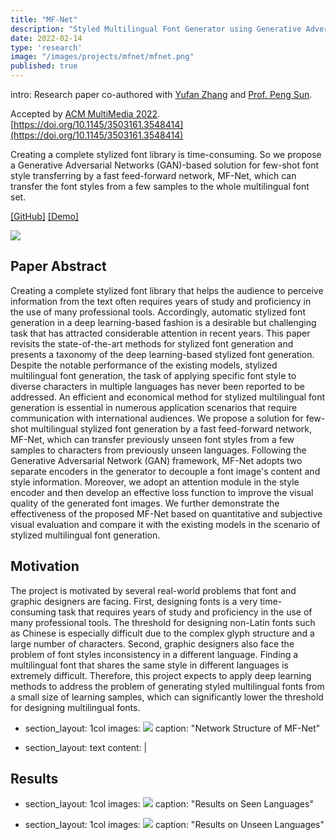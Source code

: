 ```yaml
---
title: "MF-Net"
description: "Styled Multilingual Font Generator using Generative Adversarial Network (GAN)"
date: 2022-02-14
type: 'research'
image: "/images/projects/mfnet/mfnet.png"
published: true
---
```


intro:
Research paper co-authored with [Yufan Zhang](https://yufanz.xyz/project/mfnet/) and [Prof. Peng Sun](https://scholars.duke.edu/person/Peng.Sun1).

Accepted by [ACM MultiMedia 2022](https://2022.acmmm.org/). 
[https://doi.org/10.1145/3503161.3548414](https://doi.org/10.1145/3503161.3548414) 

Creating a complete stylized font library is time-consuming. So we propose a Generative Adversarial Networks (GAN)-based solution for few-shot font style transferring by a fast feed-forward network, MF-Net, which can transfer the font styles from a few samples to the whole multilingual font set.

[[GitHub]](https://github.com/iamyufan/MF-Net) [[Demo]](https://mfont.net)


![](/images/projects/mfnet/mfnet.png)

## Paper Abstract
Creating a complete stylized font library that helps the audience to perceive information from the text often requires years of study and proficiency in the use of many professional tools. Accordingly, automatic stylized font generation in a deep learning-based fashion is a desirable but challenging task that has attracted considerable attention in recent years. This paper revisits the state-of-the-art methods for stylized font generation and presents a taxonomy of the deep learning-based stylized font generation. Despite the notable performance of the existing models, stylized multilingual font generation, the task of applying specific font style to diverse characters in multiple languages has never been reported to be addressed. An efficient and economical method for stylized multilingual font generation is essential in numerous application scenarios that require communication with international audiences. We propose a solution for few-shot multilingual stylized font generation by a fast feed-forward network, MF-Net, which can transfer previously unseen font styles from a few samples to characters from previously unseen languages. Following the Generative Adversarial Network (GAN) framework, MF-Net adopts two separate encoders in the generator to decouple a font image's content and style information. Moreover, we adopt an attention module in the style encoder and then develop an effective loss function to improve the visual quality of the generated font images. We further demonstrate the effectiveness of the proposed MF-Net based on quantitative and subjective visual evaluation and compare it with the existing models in the scenario of stylized multilingual font generation.

## Motivation
The project is motivated by several real-world problems that 
font and graphic designers are facing. First, designing fonts is a 
very time-consuming task that requires years of study and 
proficiency in the use of many professional tools. The threshold 
for designing non-Latin fonts such as Chinese is especially 
difficult due to the complex glyph structure and a large number 
of characters. Second, graphic designers also face the problem 
of font styles inconsistency in a different language. Finding a 
multilingual font that shares the same style in different 
languages is extremely difficult. Therefore, this project expects
to apply deep learning methods to address the problem of 
generating styled multilingual fonts from a small size of 
learning samples, which can significantly lower the threshold 
for designing multilingual fonts. 

- section_layout: 1col
images: 
![](/images/projects/mfnet/network-structure.png)
caption: "Network Structure of MF-Net"

- section_layout: text
content: | 
## Results

- section_layout: 1col
images: 
![](/images/projects/mfnet/seen_lang.png)
caption: "Results on Seen Languages"

- section_layout: 1col
images: 
![](/images/projects/mfnet/unseen_lang.png)
caption: "Results on Unseen Languages"
